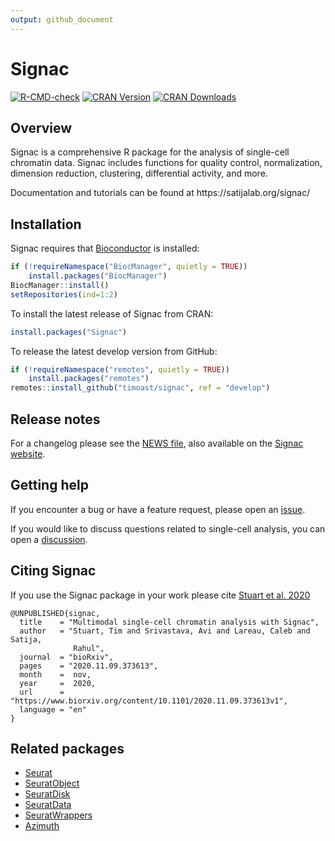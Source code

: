 ```yaml
---
output: github_document
---
```


<!-- README.md is generated from README.Rmd. Please edit that file -->

# Signac

<!-- badges: start -->
[![R-CMD-check](https://github.com/timoast/signac/workflows/R-CMD-check/badge.svg)](https://github.com/timoast/signac/actions)
[![CRAN Version](https://www.r-pkg.org/badges/version/Signac)](https://cran.r-project.org/package=Signac)
[![CRAN Downloads](https://cranlogs.r-pkg.org/badges/Signac)](https://cran.r-project.org/package=Signac)
<!-- badges: end -->

## Overview

Signac is a comprehensive R package for the analysis of single-cell chromatin data.
Signac includes functions for quality control, normalization, dimension reduction,
clustering, differential activity, and more.

Documentation and tutorials can be found at https://satijalab.org/signac/

## Installation

Signac requires that [Bioconductor](https://www.bioconductor.org/) is installed:

```r
if (!requireNamespace("BiocManager", quietly = TRUE))
    install.packages("BiocManager")
BiocManager::install()
setRepositories(ind=1:2)
```

To install the latest release of Signac from CRAN:

```r
install.packages("Signac")
```

To release the latest develop version from GitHub:

```r
if (!requireNamespace("remotes", quietly = TRUE))
    install.packages("remotes")
remotes::install_github("timoast/signac", ref = "develop")
```

## Release notes

For a changelog please see the [NEWS file](https://github.com/timoast/signac/blob/master/NEWS.md),
also available on the [Signac website](https://satijalab.org/signac/news/index.html).

## Getting help

If you encounter a bug or have a feature request, please open an [issue](https://github.com/timoast/signac/issues).

If you would like to discuss questions related to single-cell analysis, you 
can open a [discussion](https://github.com/timoast/signac/discussions).

## Citing Signac

If you use the Signac package in your work please cite
[Stuart et al. 2020](https://www.biorxiv.org/content/10.1101/2020.11.09.373613v1)

```eval
@UNPUBLISHED{signac,
  title    = "Multimodal single-cell chromatin analysis with Signac",
  author   = "Stuart, Tim and Srivastava, Avi and Lareau, Caleb and Satija,
              Rahul",
  journal  = "bioRxiv",
  pages    = "2020.11.09.373613",
  month    =  nov,
  year     =  2020,
  url      = "https://www.biorxiv.org/content/10.1101/2020.11.09.373613v1",
  language = "en"
}
```

## Related packages

* [Seurat](https://github.com/satijalab/seurat)
* [SeuratObject](https://github.com/mojaveazure/seurat-object)
* [SeuratDisk](https://github.com/mojaveazure/seurat-disk)
* [SeuratData](https://github.com/satijalab/seurat-data)
* [SeuratWrappers](https://github.com/satijalab/seurat-wrappers)
* [Azimuth](https://github.com/satijalab/azimuth)
